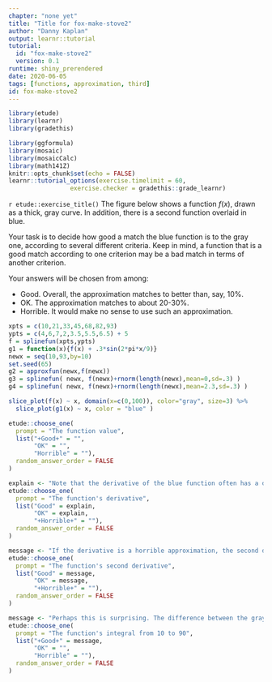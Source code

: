 ```yaml
---
chapter: "none yet"
title: "Title for fox-make-stove2"
author: "Danny Kaplan"
output: learnr::tutorial
tutorial:
  id: "fox-make-stove2"
  version: 0.1
runtime: shiny_prerendered
date: 2020-06-05 
tags: [functions, approximation, third]
id: fox-make-stove2
---
```


```r
library(etude)
library(learnr)
library(gradethis)

library(ggformula)
library(mosaic)
library(mosaicCalc)
library(math141Z)
knitr::opts_chunk$set(echo = FALSE)
learnr::tutorial_options(exercise.timelimit = 60, 
                 exercise.checker = gradethis::grade_learnr)
```


`r etude::exercise_title()` The figure below shows a function $f(x)$, drawn as a thick, gray curve.  In addition, there is a second function overlaid in blue.

Your task is to decide how good a match the blue function is to the gray one, according to several different criteria. Keep in mind, a function that is a good match according to one criterion may be a bad match in terms of another criterion.

Your answers will be chosen from among:

* Good.  Overall, the approximation matches to better than, say, 10%.
* OK.  The approximation matches to about 20-30%.
* Horrible.  It would make no sense to use such an approximation.

```r
xpts = c(10,21,33,45,68,82,93)
ypts = c(4,6,7,2,3.5,5.5,6.5) + 5
f = splinefun(xpts,ypts)
g1 = function(x){f(x) + .3*sin(2*pi*x/9)}
newx = seq(10,93,by=10)
set.seed(65)
g2 = approxfun(newx,f(newx))
g3 = splinefun( newx, f(newx)+rnorm(length(newx),mean=0,sd=.3) )
g4 = splinefun( newx, f(newx)+rnorm(length(newx),mean=2.3,sd=.3) )
```
 

```r
slice_plot(f(x) ~ x, domain(x=c(0,100)), color="gray", size=3) %>%
  slice_plot(g1(x) ~ x, color = "blue" ) 
```



```r
etude::choose_one(
  prompt = "The function value",
  list("+Good+" = "", 
       "OK" = "", 
       "Horrible" = ""),
  random_answer_order = FALSE
)
```

```r
explain <- "Note that the derivative of the blue function often has a different sign than the derivative of the gray function."
etude::choose_one(
  prompt = "The function's derivative",
  list("Good" = explain, 
       "OK" = explain,
       "+Horrible+" = ""),
  random_answer_order = FALSE
)
```

```r
message <- "If the derivative is a horrible approximation, the second derivative won't generally be better."
etude::choose_one(
  prompt = "The function's second derivative",
  list("Good" = message, 
       "OK" = message, 
       "+Horrible+" = ""),
  random_answer_order = FALSE
)
```

```r
message <- "Perhaps this is surprising. The difference between the gray function and the blue function is sometimes positive and sometimes negative. In the integral, those positive differences cancel out the negative differences."
etude::choose_one(
  prompt = "The function's integral from 10 to 90",
  list("+Good+" = message, 
       "OK" = "", 
       "Horrible" = ""),
  random_answer_order = FALSE
)
```

